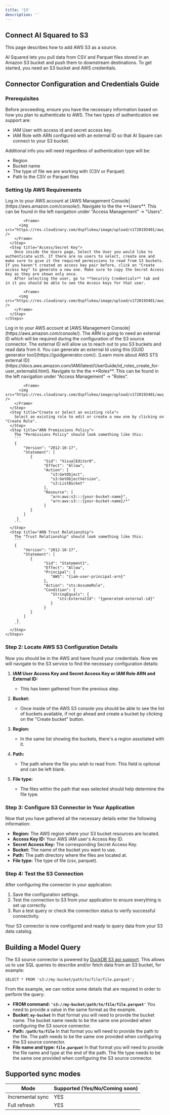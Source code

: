 ```yaml
---
title: 'S3'
description: ''
---
```


## Connect AI Squared to S3

This page describes how to add AWS S3 as a source.

AI Squared lets you pull data from CSV and Parquet files stored in an Amazon S3 bucket and push them to downstream destinations. To get started, you need an S3 bucket and AWS credentials.

## Connector Configuration and Credentials Guide

### Prerequisites

Before proceeding, ensure you have the necessary information based on how you plan to authenticate to AWS. The two types of authentication we support are:
- IAM User with access id and secret access key.
- IAM Role with ARN configured with an external ID so that AI Square can connect to your S3 bucket.

Additional info you will need regardless of authentication type will be:
- Region
- Bucket name
- The type of file we are working with (CSV or Parquet)
- Path to the CSV or Parquet files

### Setting Up AWS Requirements

<AccordionGroup>
  <Accordion title="Steps to Retrieve or Create an IAM Role User credentials">
    <Steps>
      <Step title="Sign In">
        Log in to your AWS account at [AWS Management Console](https://aws.amazon.com/console/).
      </Step>
      <Step title="Users">
        Navigate to the the **Users**. This can be found in the left navigation under "Access Management" -> "Users". 

    		<Frame>
          <img src="https://res.cloudinary.com/dspflukeu/image/upload/v1720193401/aws_users_view.png" />
        </Frame>
      </Step>
      <Step title="Access/Secret Key">
        Once inside the Users page, Select the User you would like to authenticate with. If there are no users to select, create one and make sure to give it the required permissions to read from S3 buckets. If you haven't created an access key pair before, click on "Create access key" to generate a new one. Make sure to copy the Secret Access Key as they are shown only once.
        After selecting the user, go to **Security Credentials** tab and in it you should be able to see the Access keys for that user.

    		<Frame>
          <img src="https://res.cloudinary.com/dspflukeu/image/upload/v1720193401/aws_users_access_key.png" />
        </Frame>
      </Step>
    </Steps>

  </Accordion>
  <Accordion title="Steps to Retrieve or Create an IAM Role ARN">
    <Steps>
      <Step title="Sign In">
        Log in to your AWS account at [AWS Management Console](https://aws.amazon.com/console/).
      </Step>
      <Step title="External ID">
        The ARN is going to need an external ID which will be required during the configuration of the S3 source connector. The external ID will allow us to reach out to you S3 buckets and read data from it.
        You can generate an external Id using this [GUID generator tool](https://guidgenerator.com/). [Learn more about AWS STS external ID](https://docs.aws.amazon.com/IAM/latest/UserGuide/id_roles_create_for-user_externalid.html).
      </Step>
      <Step title="Roles">
        Navigate to the the **Roles**. This can be found in the left navigation under "Access Management" -> "Roles". 

    		<Frame>
          <img src="https://res.cloudinary.com/dspflukeu/image/upload/v1720193401/aws_roles_view.png" />
        </Frame>
      </Step>
      <Step title="Create or Select an existing role">
        Select an existing role to edit or create a new one by clicking on "Create Role".
      </Step>
      <Step title="ARN Premissions Policy">
        The "Permissions Policy" should look something like this:
        ```
        {
            "Version": "2012-10-17",
            "Statement": [
               {
                     "Sid": "VisualEditor0",
                     "Effect": "Allow",
                     "Action": [
                        "s3:GetObject",
                        "s3:GetObjectVersion",
                        "s3:ListBucket"
                     ],
                     "Resource": [
                        "arn:aws:s3:::{your-bucket-name}",
                        "arn:aws:s3:::{your-bucket-name}/*"
                     ]
               }
            ]
         }
        ```
      </Step>
      <Step title="ARN Trust Relationship">
        The "Trust Relationship" should look something like this:
        ```
        {
            "Version": "2012-10-17",
            "Statement": [
               {
                     "Sid": "Statement1",
                     "Effect": "Allow",
                     "Principal": {
                        "AWS": "{iam-user-principal-arn}"
                     },
                     "Action": "sts:AssumeRole",
                     "Condition": {
                        "StringEquals": {
                           "sts:ExternalId": "{generated-external-id}"
                        }
                     }
               }
            ]
         }
        ```
      </Step>
    </Steps>

  </Accordion>
</AccordionGroup>

### Step 2: Locate AWS S3 Configuration Details

Now you should be in the AWS and have found your credentials. Now we will navigate to the S3 service to find the necessary configuration details:

1. **IAM User Access Key and Secret Access Key or IAM Role ARN and External ID:**
   - This has been gathered from the previous step.

2. **Bucket:**
   - Once inside of the AWS S3 console you should be able to see the list of buckets available, if not go ahead and create a bucket by clicking on the "Create bucket" button.

3. **Region:**
   - In the same list showing the buckets, there's a region assotiated with it.

4. **Path:**
   - The path where the file you wish to read from. This field is optional and can be left blank.

5. **File type:**
   - The files within the path that was selected should help determine the file type.

### Step 3: Configure S3 Connector in Your Application

Now that you have gathered all the necessary details enter the following information:
   - **Region:** The AWS region where your S3 bucket resources are located.
   - **Access Key ID:** Your AWS IAM user's Access Key ID.
   - **Secret Access Key:** The corresponding Secret Access Key.
   - **Bucket:** The name of the bucket you want to use.
   - **Path:** The path directory where the files are located at.
   - **File type:** The type of file (csv, parquet).

### Step 4: Test the S3 Connection

After configuring the connector in your application:

1. Save the configuration settings.
2. Test the connection to S3 from your application to ensure everything is set up correctly.
3. Run a test query or check the connection status to verify successful connectivity.

Your S3 connector is now configured and ready to query data from your S3 data catalog.

## Building a Model Query

The S3 source connector is powered by [DuckDB S3 api support](https://duckdb.org/docs/extensions/httpfs/s3api.html). This allows us to use 
SQL queries to describe and/or fetch data from an S3 bucket, for example:
```
SELECT * FROM 's3://my-bucket/path/to/file/file.parquet';
```

From the example, we can notice some details that are required in order to perform the query:
   - **FROM command: `'s3://my-bucket/path/to/file/file.parquet'`** You need to provide a value in the same format as the example.
   - **Bucket: `my-bucket`** In that format you will need to provide the bucket name. The bucket name needs to be
   the same one provided when configuring the S3 source connector.
   - **Path: `/path/to/file`** In that format you will need to provide the path to the file. The path needs to be
   the same one provided when configuring the S3 source connector.
   - **File name and type: `file.parquet`** In that format you will need to provide the file name and type at the end of the path. The file type needs to be
   the same one provided when configuring the S3 source connector.

## Supported sync modes

| Mode             | Supported (Yes/No/Coming soon) |
|------------------|--------------------------------|
| Incremental sync | YES                           |
| Full refresh     | YES                           |
